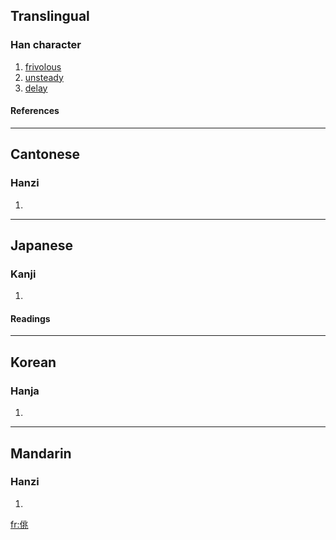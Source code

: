 ==Translingual==
===Han character===
{{Han char|rad=人|as=06|sn=8|four=2221<sub>3</sub>|canj=人中一人 (OLMO)}}
# [[frivolous]]
# [[unsteady]]
# [[delay]]
====References====
{{Han ref|kx=0100.300|dkj=00569|dj=0213.080|hdz=10150.050|uh=4F7B|ud=20347|bh=A8D9|bd=43225}}
----
==Cantonese==
===Hanzi===
{{yue-hanzi|jyut=|y=tiu1, tiu4}}
# {{defn|Cantonese}}
----
==Japanese==
===Kanji===
{{ja-kanji|grade=|rs=人06}}
# {{defn|Japanese}} 
====Readings====
{{ja-readings|on=[[ちょう]] (chō), [[じょう]] (jō), [[よう]] (yō)|kun=[[かるい]] (karui)}}
----
==Korean==
===Hanja===
{{ko-hanja|hangeul=조|rv=jo|mr=cho}}
# {{defn|Korean}}
----
==Mandarin==
===Hanzi===
{{cmn-hanzi|pin=[[tiāo]] (tiao1)|wg=t'iao<sup>1</sup>}}
# {{defn|Mandarin}}

[[fr:佻]]